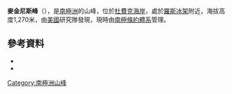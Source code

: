 {{coord|84|32|S|177|52|W|source:GNIS|display=title}}

'''麥金尼斯峰'''（{{lang-en|McGinnis Peak}}），是[[南極洲|南極洲]]的山峰，位於[[杜費克海岸|杜費克海岸]]，處於[[羅斯冰架|羅斯冰架]]附近，海拔高度1,270米，由[[美國|美國]]研究隊發現，現時由[[南極條約體系|南極條約體系]]管理。

==參考資料==
*{{cite gnis | type = antarid | id = 9690| name = McGinnis Peak | accessdate = 2013-09-06}}
*{{usgs-gazetteer|id=9690}}

{{DEFAULTSORT:McGinnis Peak}}
[[Category:南極洲山峰|Category:南極洲山峰]]


{{DufekCoast-geo-stub}}